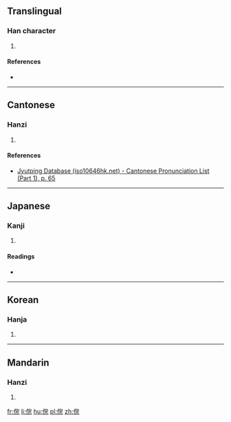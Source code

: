 ==Translingual==

===Han character===
{{Han char|rn=9|rad=人|as=07|sn=9|four=|canj=OJMU|ids=⿰亻完}}

# {{defn|Han|sort=人07}}

====References====
* {{Han ref|kx=0104.260|dkj=00684|dj=0221.100|hdz=10166.070|uh=4FD2|ud=20434}}

----

==Cantonese==

===Hanzi===
{{yue-hanzi|jyut=[[wan6]]|y=wan6}}

# {{defn|lang=yue|sort=人07}}

====References====
*[http://www.iso10646hk.net/jp/document/download.jsp Jyutping Database (iso10646hk.net) - Cantonese Pronunciation List (Part 1), p. 65]

----

==Japanese==

===Kanji===
{{ja-kanji|grade=|rs=人07}}

# {{defn|lang=ja|sort=人07}}

====Readings====
* {{ja-readings|on=[[こん]] (kon), [[ごん]] (gon), [[かん]] (kan)|kun=[[まつたし]] (matsutashi), [[けがす]] (kegasu)}}

----

==Korean==

===Hanja===
{{ko-hanja|hangeul=흔|rv=heun|mr=hŭn}}

# {{defn|lang=ko|sort=人07}}

----

==Mandarin==

===Hanzi===
{{cmn-hanzi|pin=[[hùn]] ([[hun4]])|wg=hun<sup>4</sup>}}

# {{defn|lang=cmn|sort=人07}}

[[fr:俒]]
[[li:俒]]
[[hu:俒]]
[[pl:俒]]
[[zh:俒]]